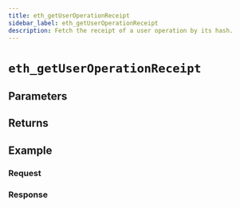 ```yaml
---
title: eth_getUserOperationReceipt
sidebar_label: eth_getUserOperationReceipt
description: Fetch the receipt of a user operation by its hash.
---
```




# `eth_getUserOperationReceipt`

<Description />

## Parameters


<Params />

## Returns


<Returns />

## Example


<Example />

### Request


<Request />

### Response


<Response />
